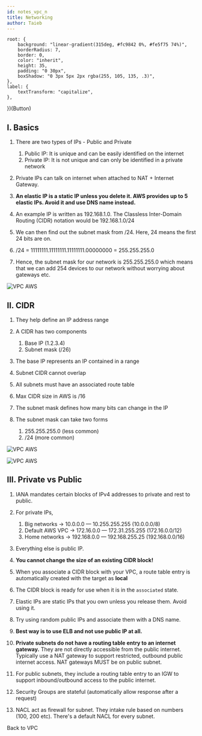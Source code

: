 ```yaml
---
id: notes_vpc_n
title: Networking
author: Taieb
---
```



	root: {
		background: "linear-gradient(315deg, #fc9842 0%, #fe5f75 74%)",
		borderRadius: 7,
		border: 0,
        color: "inherit",
		height: 35,
		padding: "0 30px",
		boxShadow: "0 3px 5px 2px rgba(255, 105, 135, .3)",
	},
	label: {
		textTransform: "capitalize",
	},
})(Button)




## I. Basics

1. There are two types of IPs - Public and Private
    1. Public IP: It is unique and can be easily identified on the internet
    2. Private IP: It is not unique and can only be identified in a private network

2. Private IPs can talk on internet when attached to NAT + Internet Gateway.
3. **An elastic IP is a static IP unless you delete it. AWS provides up to 5 elastic IPs. Avoid it and use DNS name instead.**
4. An example IP is written as 192.168.1.0. The Classless Inter-Domain Routing  (CIDR) notation would be 192.168.1.0/24
5. We can then find out the subnet mask from /24. Here, 24 means the first 24 bits are on. 
6. /24 = 11111111.11111111.11111111.00000000 = 255.255.255.0
7. Hence, the subnet mask for our network is 255.255.255.0 which means that we can add 254 devices to our network without worrying about gateways etc.

![VPC AWS](../src/media/vpc33.png)

## II. CIDR

1. They help define an IP address range
2. A CIDR has two components
    1. Base IP (1.2.3.4)
    2. Subnet mask (/26)

3. The base IP represents an IP contained in a range
4. Subnet CIDR cannot overlap
5. All subnets must have an associated route table
6. Max CIDR size in AWS is /16 
7. The subnet mask defines how many bits can change in the IP
8. The subnet mask can take two forms
    1. 255.255.255.0 (less common)
    2. /24 (more common) 

![VPC AWS](../src/media/vpc35.png)

![VPC AWS](../src/media/vpc34.png)

## III. Private vs Public

1. IANA mandates certain blocks of IPv4 addresses to private and rest to public.
2. For private IPs, 
    1. Big networks → 10.0.0.0 — 10.255.255.255 (10.0.0.0/8)
    2. Default AWS VPC → 172.16.0.0 — 172.31.255.255 (172.16.0.0/12)
    3. Home networks → 192.168.0.0 — 192.168.255.25 (192.168.0.0/16)

3. Everything else is public IP.
4. **You cannot change the size of an existing CIDR block!**
5. When you associate a CIDR block with your VPC, a route table entry is automatically created with the target as **local**
6. The CIDR block is ready for use when it is in the `associated` state.
7. Elastic IPs are static IPs that you own unless you release them. Avoid using it.
8. Try using random public IPs and associate them with a DNS name.
9. **Best way is to use ELB and not use public IP at all.**
10. **Private subnets do not have a routing table entry to an internet gateway.** They are not directly accessible from the public internet. Typically use a NAT gateway to support restricted, outbound public internet access. NAT gateways MUST be on public subnet.
11. For public subnets, they include a routing table entry to an IGW to support inbound/outbound access to the public internet.
12. Security Groups are stateful (automatically allow response after a request)
13. NACL act as firewall for subnet. They intake rule based on numbers (100, 200 etc). There's a default NACL for every subnet.

<StyledButton href="/docs/notes_vpc">Back to VPC</StyledButton>
